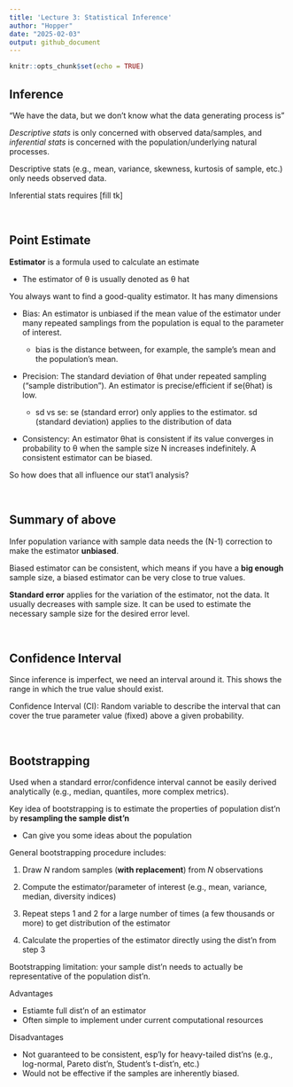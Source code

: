 ```yaml
---
title: 'Lecture 3: Statistical Inference'
author: "Hopper"
date: "2025-02-03"
output: github_document
---
```


```r
knitr::opts_chunk$set(echo = TRUE)
```

## Inference

"We have the data, but we don't know what the data generating process is"

*Descriptive stats* is only concerned with observed data/samples, and *inferential stats* is concerned with the population/underlying natural processes.

Descriptive stats (e.g., mean, variance, skewness, kurtosis of sample, etc.) only needs observed data.

Inferential stats requires [fill tk]

<br>

## Point Estimate

**Estimator** is a formula used to calculate an estimate

* The estimator of θ is usually denoted as θ hat

You always want to find a good-quality estimator. It has many dimensions

* Bias: An estimator is unbiased if the mean value of the estimator under many repeated samplings from the population is equal to the parameter of interest.

  * bias is the distance between, for example, the sample's mean and the population's mean.

* Precision: The standard deviation of θhat under repeated sampling ("sample distribution"). An estimator is precise/efficient if se(θhat) is low.

  * sd vs se: se (standard error) only applies to the estimator. sd (standard deviation) applies to the distribution of data

* Consistency: An estimator θhat is consistent if its value converges in probability to θ when the sample size N increases indefinitely. A consistent estimator can be biased.

So how does that all influence our stat'l analysis?

<br>

## Summary of above

Infer population variance with sample data needs the (N-1) correction to make the estimator **unbiased**.

Biased estimator can be consistent, which means if you have a **big enough** sample size, a biased estimator can be very close to true values.

**Standard error** applies for the variation of the estimator, not the data. It usually decreases with sample size. It can be used to estimate the necessary sample size for the desired error level.

<br>

## Confidence Interval

Since inference is imperfect, we need an interval around it. This shows the range in which the true value should exist.

Confidence Interval (CI): Random variable to describe the interval that can cover the true parameter value (fixed) above a given probability.

<br>

## Bootstrapping

Used when a standard error/confidence interval cannot be easily derived analytically (e.g., median, quantiles, more complex metrics).

Key idea of bootstrapping is to estimate the properties of population dist'n by **resampling the sample dist'n**

* Can give you some ideas about the population

General bootstrapping procedure includes:

1. Draw *N* random samples (**with replacement**) from *N* observations

2. Compute the estimator/parameter of interest (e.g., mean, variance, median, diversity indices)

3. Repeat steps 1 and 2 for a large number of times (a few thousands or more) to get distribution of the estimator

4. Calculate the properties of the estimator directly using the dist'n from step 3

Bootstrapping limitation: your sample dist'n needs to actually be representative of the population dist'n.

Advantages

* Estiamte full dist'n of an estimator
* Often simple to implement under current computational resources

Disadvantages

* Not guaranteed to be consistent, esp'ly for heavy-tailed dist'ns (e.g., log-normal, Pareto dist'n, Student's t-dist'n, etc.)
* Would not be effective if the samples are inherently biased.



